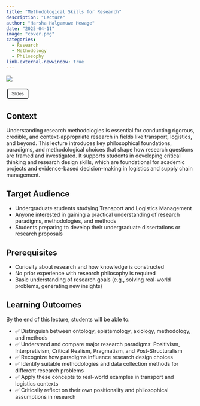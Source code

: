 ```yaml
---
title: "Methodological Skills for Research"
description: "Lecture"
author: "Harsha Halgamuwe Hewage"
date: "2025-04-11"
image: "cover.png"
categories:
  - Research
  - Methodology
  - Philosophy
link-external-newwindow: true
---
```


![](cover.png){fig-align="center"}

<link rel="stylesheet" href="https://cdnjs.cloudflare.com/ajax/libs/font-awesome/6.0.0-beta3/css/all.min.css">

<style>
/* Custom button style */
button {
  background-color: transparent; /* No filling */
  border: 2px solid rgb(55, 58, 60); /* Gray border */
  color: rgb(55, 58, 60); /* Gray text */
  padding: 5px 10px;
  text-align: center;
  text-decoration: none;
  display: inline-block;
  font-size: 12px;
  margin: 4px 2px;
  cursor: pointer;
  border-radius: 5px; /* Rounded corners */
}

/* Hover effect for Journal article */
#journal-article-btn:hover {
  border-color: #0066b2; /* Blue border on hover */
  color: #0066b2; /* Blue text on hover */
}

/* Hover effect for GitHub repo */
#github-repo-btn:hover {
  border-color: #00A86B; /* Green border on hover */
  color: #00A86B; /* Green text on hover */
}
</style>

<button id="journal-article-btn" 
        onclick="window.open('slides/intro_method_skills.html', '_blank')">
  <i class="fas fa-bookmark"></i> Slides
</button>



## Context

Understanding research methodologies is essential for conducting rigorous, credible, and context-appropriate research in fields like transport, logistics, and beyond. This lecture introduces key philosophical foundations, paradigms, and methodological choices that shape how research questions are framed and investigated. It supports students in developing critical thinking and research design skills, which are foundational for academic projects and evidence-based decision-making in logistics and supply chain management.

## Target Audience

- Undergraduate students studying Transport and Logistics Management
- Anyone interested in gaining a practical understanding of research paradigms, methodologies, and methods
- Students preparing to develop their undergraduate dissertations or research proposals

## Prerequisites

- Curiosity about research and how knowledge is constructed
- No prior experience with research philosophy is required
- Basic understanding of research goals (e.g., solving real-world problems, generating new insights)

## Learning Outcomes

By the end of this lecture, students will be able to:

- ✅ Distinguish between ontology, epistemology, axiology, methodology, and methods
- ✅ Understand and compare major research paradigms: Positivism, Interpretivism, Critical Realism, Pragmatism, and Post-Structuralism
- ✅ Recognize how paradigms influence research design choices
- ✅ Identify suitable methodologies and data collection methods for different research problems
- ✅ Apply these concepts to real-world examples in transport and logistics contexts
- ✅ Critically reflect on their own positionality and philosophical assumptions in research
